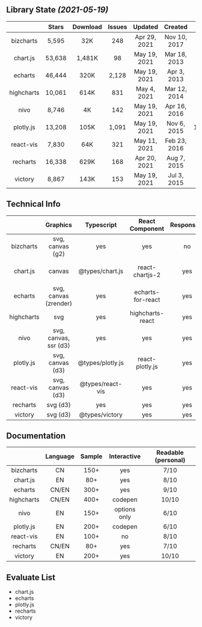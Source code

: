 

## Library State _(2021-05-19)_

|           |  Stars          | Download         | Issues |      Updated |      Created |      Size          | License    |
|:---------:|:---------------:|:----------------:|:------:|:------------:|:------------:|:------------------:|:----------:|
| bizcharts |  5,595          |      32K         |    248 | Apr 29, 2021 | Nov 10, 2017 |   387.8KB          | MIT        |
|  chart.js | <HL>53,638</HL> |   <HL>1,481K</HL>|     98 | May 19, 2021 | Mar 18, 2013 |    60.6KB          | MIT        |
|   echarts | <HL>46,444</HL> |     320K         |  2,128 | May 19, 2021 |  Apr 3, 2013 |   308.6KB          | Apache-2.0 |
|highcharts | 10,061          |   <HL>614K</HL>  |    831 | May 4, 2021  | Mar 12, 2014 |    93.4KB          | <DB>Commercial</DB> |
|      nivo |  8,746          |       4K         |    142 | May 19, 2021 | Apr 16, 2016 |    98.9KB          | MIT        |
| plotly.js | 13,208          |     105K         |  1,091 | May 19, 2021 |  Nov 6, 2015 | <DB>1,032.1KB</DB> | MIT        |
| react-vis |  7,830          |      64K         |    321 | May 11, 2021 | Feb 23, 2016 |    79.2KB          | MIT        |
|  recharts | <HL>16,338</HL> |   <HL>629K</HL>  |    168 | Apr 20, 2021 |  Aug 7, 2015 |   124.3KB          | MIT        |
|   victory |  8,867          |     143K         |    153 | May 19, 2021 |  Jul 3, 2015 |   130.5KB          | MIT        |


## Technical Info

|            |        Graphics       |    Typescript    |  React Component  | Responsive |      Zoom/Brush     |  3D |
|:----------:|:---------------------:|:----------------:|:-----------------:|:----------:|:-------------------:|:---:|
|  bizcharts |    svg, canvas (g2)   |        yes       |        yes        | <DB>no</DB>|        slider       |  no |
|  chart.js  |         canvas        |  @types/chart.js |  react-chartjs-2  |     yes    | chartjs-plugin-zoom |  no |
|   echarts  | svg, canvas (zrender) |        yes       | echarts-for-react |     yes    |         yes         | <HL>yes</HL> |
| highcharts |          svg          |        yes       |  highcharts-react |     yes    |         yes         | <HL>yes</HL> |
|    nivo    | svg, canvas, ssr (d3) |        yes       |        yes        |     yes    |     <DB>no</DB>     |  no |
|  plotly.js |    svg, canvas (d3)   | @types/plotly.js |  react-plotly.js  |     yes    |         yes         | <HL>yes</HL> |
|  react-vis |    svg, canvas (d3)   | @types/react-vis |        yes        |     yes    |     not complete    |  no |
|  recharts  |        svg (d3)       |        yes       |        yes        |     yes    |       custom        |  no |
|   victory  |        svg (d3)       |  @types/victory  |        yes        |     yes    |         yes         |  no |

## Documentation

|            | Language  | Sample |  Interactive | Readable (personal) |
|:----------:|:---------:|:------:|:------------:|:-------------------:|
|  bizcharts |<DB>CN</DB>|  150+  |      yes     |         7/10        |
|  chart.js  |    EN     |   80+  |      yes     |         8/10        |
|   echarts  |   CN/EN   |  300+  |      yes     |         9/10        |
| highcharts |   CN/EN   |  400+  |    codepen   |        10/10        |
|    nivo    |    EN     |  150+  | options only |         6/10        |
|  plotly.js |    EN     |  200+  |    codepen   |         6/10        |
|  react-vis |    EN     |  100+  |  <DB>no</DB> |         8/10        |
|  recharts  |   CN/EN   |   80+  |      yes     |         7/10        |
|   victory  |    EN     |  200+  |      yes     |        10/10        |

## Evaluate List

- chart.js
- echarts
- plotly.js
- recharts
- victory